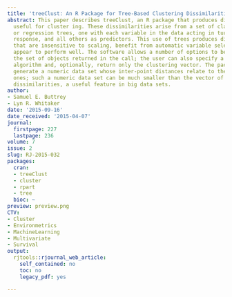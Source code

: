 ```yaml
---
title: 'treeClust: An R Package for Tree-Based Clustering Dissimilarities'
abstract: This paper describes treeClust, an R package that produces dissimilarities
  useful for cluster ing. These dissimilarities arise from a set of classification
  or regression trees, one with each variable in the data acting in turn as a the
  response, and all others as predictors. This use of trees produces dissim ilarities
  that are insensitive to scaling, benefit from automatic variable selection, and
  appear to perform well. The software allows a number of options to be set, affecting
  the set of objects returned in the call; the user can also specify a clustering
  algorithm and, optionally, return only the clustering vector. The package can also
  generate a numeric data set whose inter-point distances relate to the treeClust
  ones; such a numeric data set can be much smaller than the vector of inter-point
  dissimilarities, a useful feature in big data sets.
author:
- Samuel E. Buttrey
- Lyn R. Whitaker
date: '2015-09-16'
date_received: '2015-04-07'
journal:
  firstpage: 227
  lastpage: 236
volume: 7
issue: 2
slug: RJ-2015-032
packages:
  cran:
  - treeClust
  - cluster
  - rpart
  - tree
  bioc: ~
preview: preview.png
CTV:
- Cluster
- Environmetrics
- MachineLearning
- Multivariate
- Survival
output:
  rjtools::rjournal_web_article:
    self_contained: no
    toc: no
    legacy_pdf: yes

---
```

